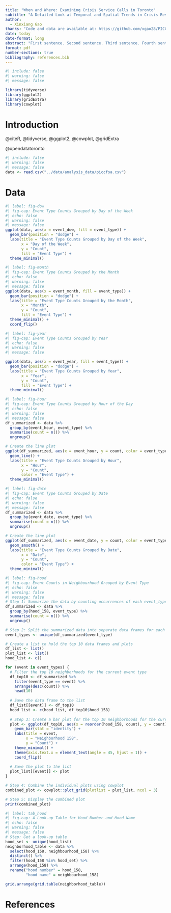 ```yaml
---
title: "When and Where: Examining Crisis Service Calls in Toronto"
subtitle: "A Detailed Look at Temporal and Spatial Trends in Crisis Response Calls"
author: 
  - Xinxiang Gao
thanks: "Code and data are available at: https://github.com/xgao28/PICCFSA."
date: today
date-format: long
abstract: "First sentence. Second sentence. Third sentence. Fourth sentence."
format: pdf
number-sections: true
bibliography: references.bib
---
```


```r
#| include: false
#| warning: false
#| message: false

library(tidyverse)
library(ggplot2)
library(gridExtra)
library(cowplot)
```


# Introduction

@citeR, @tidyverse, @ggplot2, @cowplot, @gridExtra

@opendatatoronto

```r
#| include: false
#| warning: false
#| message: false
data <- read.csv("../data/analysis_data/piccfsa.csv")
```


# Data {#sec-data}


```r
#| label: fig-dow
#| fig-cap: Event Type Counts Grouped by Day of the Week
#| echo: false
#| warning: false
#| message: false
ggplot(data, aes(x = event_dow, fill = event_type)) + 
  geom_bar(position = "dodge") + 
  labs(title = "Event Type Counts Grouped by Day of the Week", 
       x = "Day of the Week", 
       y = "Count",
       fill = "Event Type") +
  theme_minimal()
```

```r
#| label: fig-month
#| fig-cap: Event Type Counts Grouped by the Month
#| echo: false
#| warning: false
#| message: false
ggplot(data, aes(x = event_month, fill = event_type)) + 
  geom_bar(position = "dodge") + 
  labs(title = "Event Type Counts Grouped by the Month", 
       x = "Month", 
       y = "Count",
       fill = "Event Type") +
  theme_minimal() +
  coord_flip()
```


```r
#| label: fig-year
#| fig-cap: Event Type Counts Grouped by Year
#| echo: false
#| warning: false
#| message: false

ggplot(data, aes(x = event_year, fill = event_type)) + 
  geom_bar(position = "dodge") + 
  labs(title = "Event Type Counts Grouped by Year", 
       x = "Year", 
       y = "Count",
       fill = "Event Type") +
  theme_minimal()
```

```r
#| label: fig-hour
#| fig-cap: Event Type Counts Grouped by Hour of the Day
#| echo: false
#| warning: false
#| message: false
df_summarized <- data %>%
  group_by(event_hour, event_type) %>%
  summarise(count = n()) %>%
  ungroup()

# Create the line plot
ggplot(df_summarized, aes(x = event_hour, y = count, color = event_type, group = event_type)) + 
  geom_line() + 
  labs(title = "Event Type Counts Grouped by Hour", 
       x = "Hour", 
       y = "Count", 
       color = "Event Type") +
  theme_minimal()
```

```r
#| label: fig-date
#| fig-cap: Event Type Counts Grouped by Date
#| echo: false
#| warning: false
#| message: false
df_summarized <- data %>%
  group_by(event_date, event_type) %>%
  summarise(count = n()) %>%
  ungroup()

# Create the line plot
ggplot(df_summarized, aes(x = event_date, y = count, color = event_type, group = event_type)) + 
  geom_smooth() + 
  labs(title = "Event Type Counts Grouped by Date", 
       x = "Date", 
       y = "Count", 
       color = "Event Type") +
  theme_minimal()
```


```r
#| label: fig-hood
#| fig-cap: Event Counts in Neighbourhood Grouped by Event Type
#| echo: false
#| warning: false
#| message: false
# Step 1: Summarize the data by counting occurrences of each event_type
df_summarized <- data %>%
  group_by(hood_158, event_type) %>%
  summarise(count = n()) %>%
  ungroup()

# Step 2: Split the summarized data into separate data frames for each event_type
event_types <- unique(df_summarized$event_type)

# Create a list to hold the top 10 data frames and plots
df_list <- list()
plot_list <- list()
hood_list <- c()

for (event in event_types) {
  # Filter the top 10 neighborhoods for the current event type
  df_top10 <- df_summarized %>%
    filter(event_type == event) %>%
    arrange(desc(count)) %>%
    head(10)
  
  # Save the data frame to the list
  df_list[[event]] <- df_top10
  hood_list <- c(hood_list, df_top10$hood_158)
  
  # Step 3: Create a bar plot for the top 10 neighborhoods for the current event type
  plot <- ggplot(df_top10, aes(x = reorder(hood_158, count), y = count)) + 
    geom_bar(stat = "identity") + 
    labs(title = event, 
         x = "Neighborhood 158", 
         y = "Count") +
    theme_minimal() +
    theme(axis.text.x = element_text(angle = 45, hjust = 1)) +
    coord_flip()
  
  # Save the plot to the list
  plot_list[[event]] <- plot
}

# Step 4: Combine the individual plots using cowplot
combined_plot <- cowplot::plot_grid(plotlist = plot_list, ncol = 3)

# Step 5: Display the combined plot
print(combined_plot)
```

```r
#| label: tab_hood
#| fig-cap: A Look-up Table for Hood Number and Hood Name
#| echo: false
#| warning: false
#| message: false
# Step: Get a look-up table
hood_set <- unique(hood_list)
neighborhood_table <- data %>%
  select(hood_158, neighbourhood_158) %>%
  distinct() %>%
  filter(hood_158 %in% hood_set) %>%
  arrange(hood_158) %>%
  rename("hood number" = hood_158,  
         "hood name" = neighbourhood_158)

grid.arrange(grid.table(neighborhood_table))
```




\newpage


# References


